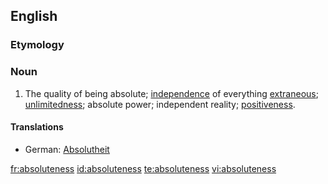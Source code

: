 ==English==

===Etymology===
{{suffix|absolute|ness}}

===Noun===
{{en-noun|-|es}}

# The quality of being absolute; [[independence]] of everything [[extraneous]]; [[unlimitedness]]; absolute power; independent reality; [[positiveness]].

====Translations====
*German: [[Absolutheit]] {{f}}

[[fr:absoluteness]]
[[id:absoluteness]]
[[te:absoluteness]]
[[vi:absoluteness]]